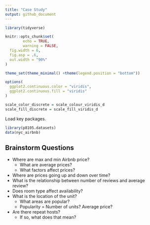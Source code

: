 ```yaml
---
title: "Case Study"
output: github_document
---
```


```r
library(tidyverse)

knitr::opts_chunk$set(
        echo = TRUE,
        warning = FALSE,
  fig.width = 6,
  fig.asp = .6,
  out.width = "90%"
)

theme_set(theme_minimal() +theme(legend.position = "bottom"))

options(
  ggplot2.continuous.color = "viridis",
  ggplot2.continuous.fill = "viridis"
)

scale_color_discrete = scale_colour_viridis_d
scale_fill_discrete = scale_fill_viridis_d
```

Load key packages.
```r
library(p8105.datasets)
data(nyc_airbnb)
```

## Brainstorm Questions

* Where are max and min Airbnb price?
  * What are average prices?
  * What factors affect prices?
* Where are prices going up and down over time?
* What is the relationship between number of reviews and average review?
* Does room type affect availability?
* What is the location of the unit?
  * What areas are popular?
  * Popularity = Number of units? Average price?
* Are there repeat hosts?
  * If so, what does that mean?
